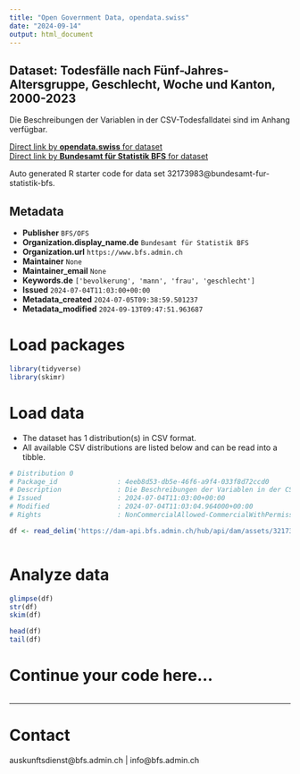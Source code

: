 ```yaml
---
title: "Open Government Data, opendata.swiss"
date: "2024-09-14"
output: html_document
---
```


## Dataset: Todesfälle nach Fünf-Jahres-Altersgruppe, Geschlecht, Woche und Kanton, 2000-2023

Die Beschreibungen der Variablen in der CSV-Todesfalldatei sind im Anhang verfügbar.

[Direct link by **opendata.swiss** for dataset](https://opendata.swiss/de/dataset/todesfalle-nach-funf-jahres-altersgruppe-geschlecht-woche-und-kanton-2000-2023)<br>
[Direct link by **Bundesamt für Statistik BFS** for dataset](https://www.bfs.admin.ch/asset/de/ts-q-01.04.02.01.30-D)

Auto generated R starter code for data set 32173983@bundesamt-fur-statistik-bfs.

## Metadata

- **Publisher** `BFS/OFS`
- **Organization.display_name.de** `Bundesamt für Statistik BFS`
- **Organization.url** `https://www.bfs.admin.ch`
- **Maintainer** `None`
- **Maintainer_email** `None`
- **Keywords.de** `['bevolkerung', 'mann', 'frau', 'geschlecht']`
- **Issued** `2024-07-04T11:03:00+00:00`
- **Metadata_created** `2024-07-05T09:38:59.501237`
- **Metadata_modified** `2024-09-13T09:47:51.963687`


# Load packages

```r

library(tidyverse)
library(skimr)

```

# Load data

-   The dataset has 1 distribution(s) in CSV format.
-   All available CSV distributions are listed below and can be read into a tibble.

```r

# Distribution 0
# Package_id               : 4eeb8d53-db5e-46f6-a9f4-033f8d72ccd0
# Description              : Die Beschreibungen der Variablen in der CSV-Todesfalldatei sind im Anhang verfügbar.
# Issued                   : 2024-07-04T11:03:00+00:00
# Modified                 : 2024-07-04T11:03:04.964000+00:00
# Rights                   : NonCommercialAllowed-CommercialWithPermission-ReferenceRequired

df <- read_delim('https://dam-api.bfs.admin.ch/hub/api/dam/assets/32173988/master')



```

# Analyze data

```r

glimpse(df)
str(df)
skim(df)

head(df)
tail(df)

```

# Continue your code here...

```r

```

------------------------------------------------------------------------

# Contact

auskunftsdienst@bfs.admin.ch | info@bfs.admin.ch
